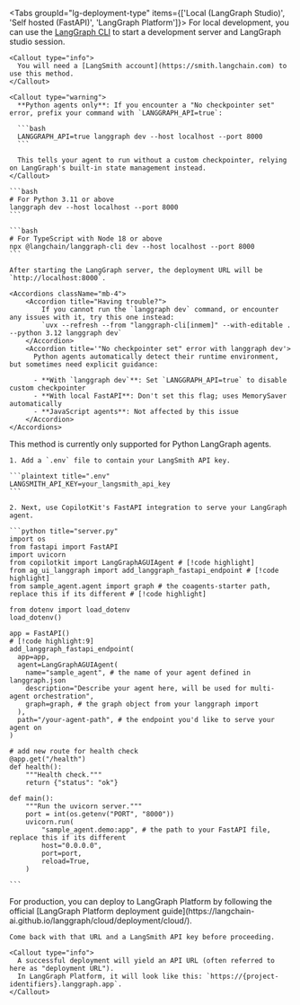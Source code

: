 
<Tabs groupId="lg-deployment-type" items={['Local (LangGraph Studio)', 'Self hosted (FastAPI)', 'LangGraph Platform']}>
  <Tab value="Local (LangGraph Studio)">
    For local development, you can use the [LangGraph CLI](https://langchain-ai.github.io/langgraph/cloud/reference/cli/) to start a development server and LangGraph studio session.

    <Callout type="info">
      You will need a [LangSmith account](https://smith.langchain.com) to use this method.
    </Callout>

    <Callout type="warning">
      **Python agents only**: If you encounter a "No checkpointer set" error, prefix your command with `LANGGRAPH_API=true`:

      ```bash
      LANGGRAPH_API=true langgraph dev --host localhost --port 8000
      ```

      This tells your agent to run without a custom checkpointer, relying on LangGraph's built-in state management instead.
    </Callout>

    ```bash
    # For Python 3.11 or above
    langgraph dev --host localhost --port 8000
    ```

    ```bash
    # For TypeScript with Node 18 or above
    npx @langchain/langgraph-cli dev --host localhost --port 8000
    ```

    After starting the LangGraph server, the deployment URL will be `http://localhost:8000`.

    <Accordions className="mb-4">
        <Accordion title="Having trouble?">
            If you cannot run the `langgraph dev` command, or encounter any issues with it, try this one instead:
            `uvx --refresh --from "langgraph-cli[inmem]" --with-editable . --python 3.12 langgraph dev`
        </Accordion>
        <Accordion title='"No checkpointer set" error with langgraph dev'>
          Python agents automatically detect their runtime environment, but sometimes need explicit guidance:

          - **With `langgraph dev`**: Set `LANGGRAPH_API=true` to disable custom checkpointer
          - **With local FastAPI**: Don't set this flag; uses MemorySaver automatically
          - **JavaScript agents**: Not affected by this issue
        </Accordion>
    </Accordions>

  </Tab>

  <Tab value="Self hosted (FastAPI)">
    <Callout type="info">
      This method is currently only supported for Python LangGraph agents.
    </Callout>

    1. Add a `.env` file to contain your LangSmith API key.

    ```plaintext title=".env"
    LANGSMITH_API_KEY=your_langsmith_api_key
    ```

    2. Next, use CopilotKit's FastAPI integration to serve your LangGraph agent.

    ```python title="server.py"
    import os
    from fastapi import FastAPI
    import uvicorn
    from copilotkit import LangGraphAGUIAgent # [!code highlight]
    from ag_ui_langgraph import add_langgraph_fastapi_endpoint # [!code highlight]
    from sample_agent.agent import graph # the coagents-starter path, replace this if its different # [!code highlight]

    from dotenv import load_dotenv
    load_dotenv()

    app = FastAPI()
    # [!code highlight:9]
    add_langgraph_fastapi_endpoint(
      app=app,
      agent=LangGraphAGUIAgent(
        name="sample_agent", # the name of your agent defined in langgraph.json
        description="Describe your agent here, will be used for multi-agent orchestration",
        graph=graph, # the graph object from your langgraph import
      ),
      path="/your-agent-path", # the endpoint you'd like to serve your agent on
    )

    # add new route for health check
    @app.get("/health")
    def health():
        """Health check."""
        return {"status": "ok"}

    def main():
        """Run the uvicorn server."""
        port = int(os.getenv("PORT", "8000"))
        uvicorn.run(
            "sample_agent.demo:app", # the path to your FastAPI file, replace this if its different
            host="0.0.0.0",
            port=port,
            reload=True,
        )

    ```

  </Tab>

  <Tab value="LangGraph Platform">
    For production, you can deploy to LangGraph Platform by following the official [LangGraph Platform deployment guide](https://langchain-ai.github.io/langgraph/cloud/deployment/cloud/).

    Come back with that URL and a LangSmith API key before proceeding.

    <Callout type="info">
      A successful deployment will yield an API URL (often referred to here as "deployment URL").
      In LangGraph Platform, it will look like this: `https://{project-identifiers}.langgraph.app`.
    </Callout>

  </Tab>
</Tabs>
